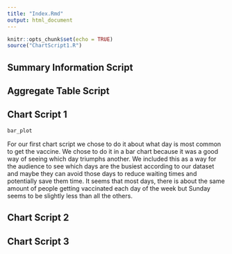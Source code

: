 ```yaml
---
title: "Index.Rmd"
output: html_document
---
```


```r
knitr::opts_chunk$set(echo = TRUE)
source("ChartScript1.R")
```

## Summary Information Script




## Aggregate Table Script




## Chart Script 1
```r
bar_plot
```

For our first chart script we chose to do it about what day is most common to get the vaccine. We chose to do it in a bar chart because it was a good way of seeing which day triumphs another. We included this as a way for the audience to see which days are the busiest according to our dataset and maybe they can avoid those days to reduce waiting times and potentially save them time. It seems that most days, there is about the same amount of people getting vaccinated each day of the week but Sunday seems to be slightly less than all the others.




##  Chart Script 2






##  Chart Script 3
